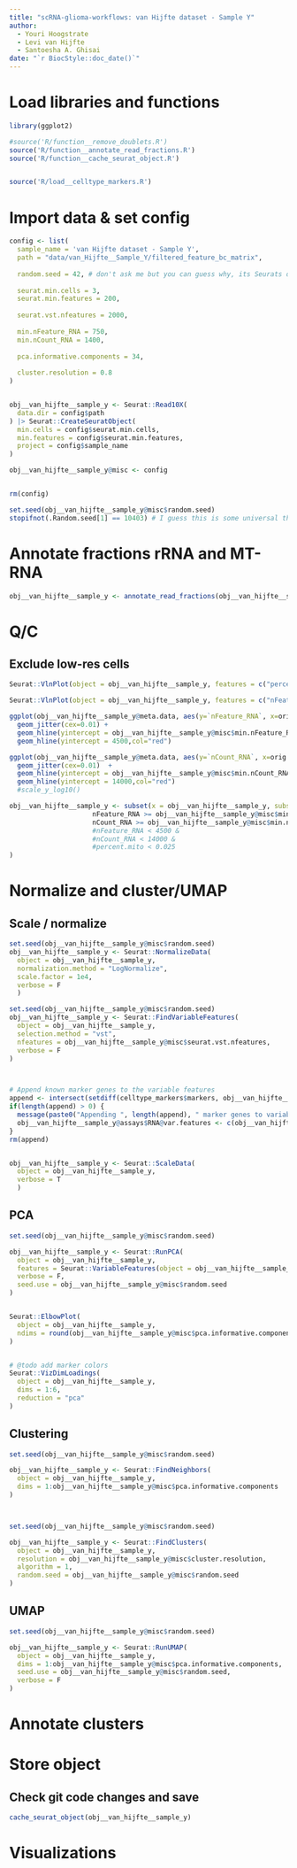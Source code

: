 ```yaml
---
title: "scRNA-glioma-workflows: van Hijfte dataset - Sample Y"
author: 
  - Youri Hoogstrate
  - Levi van Hijfte
  - Santoesha A. Ghisai
date: "`r BiocStyle::doc_date()`"
---
```


# Load libraries and functions

```r
library(ggplot2)

#source('R/function__remove_doublets.R')
source('R/function__annotate_read_fractions.R')
source('R/function__cache_seurat_object.R')


source('R/load__celltype_markers.R')
```


# Import data & set config

```r

config <- list(
  sample_name = 'van Hijfte dataset - Sample Y',
  path = "data/van_Hijfte__Sample_Y/filtered_feature_bc_matrix",
  
  random.seed = 42, # don't ask me but you can guess why, its Seurats default
  
  seurat.min.cells = 3,
  seurat.min.features = 200,
  
  seurat.vst.nfeatures = 2000,
  
  min.nFeature_RNA = 750,
  min.nCount_RNA = 1400,
  
  pca.informative.components = 34,
  
  cluster.resolution = 0.8
)


obj__van_hijfte__sample_y <- Seurat::Read10X(
  data.dir = config$path
) |> Seurat::CreateSeuratObject(
  min.cells = config$seurat.min.cells,
  min.features = config$seurat.min.features,
  project = config$sample_name
)

obj__van_hijfte__sample_y@misc <- config


rm(config)

set.seed(obj__van_hijfte__sample_y@misc$random.seed)
stopifnot(.Random.seed[1] == 10403) # I guess this is some universal thing?
```

# Annotate fractions rRNA and MT-RNA

```r
obj__van_hijfte__sample_y <- annotate_read_fractions(obj__van_hijfte__sample_y) # percentage MT, Ribo RNA and MALAT1
```

# Q/C
## Exclude low-res cells

```r
Seurat::VlnPlot(object = obj__van_hijfte__sample_y, features = c("percentage_ribosomal_reads", "percentage_MALAT1_reads"), ncol = 3, pt.size = 0.01, group.by = "orig.ident")

Seurat::VlnPlot(object = obj__van_hijfte__sample_y, features = c("nFeature_RNA", "nCount_RNA","percentage_mitochondrial_reads"), ncol = 2, pt.size = 0.01, group.by = "orig.ident")
```


```r
ggplot(obj__van_hijfte__sample_y@meta.data, aes(y=`nFeature_RNA`, x=orig.ident)) +
  geom_jitter(cex=0.01) +
  geom_hline(yintercept = obj__van_hijfte__sample_y@misc$min.nFeature_RNA, col="red") +
  geom_hline(yintercept = 4500,col="red")

ggplot(obj__van_hijfte__sample_y@meta.data, aes(y=`nCount_RNA`, x=orig.ident)) +
  geom_jitter(cex=0.01)  +
  geom_hline(yintercept = obj__van_hijfte__sample_y@misc$min.nCount_RNA, col="red") +
  geom_hline(yintercept = 14000,col="red")
  #scale_y_log10()

obj__van_hijfte__sample_y <- subset(x = obj__van_hijfte__sample_y, subset = 
                     nFeature_RNA >= obj__van_hijfte__sample_y@misc$min.nFeature_RNA &
                     nCount_RNA >= obj__van_hijfte__sample_y@misc$min.nCount_RNA
                     #nFeature_RNA < 4500 & 
                     #nCount_RNA < 14000 &
                     #percent.mito < 0.025
)
```


# Normalize and cluster/UMAP
## Scale / normalize

```r
set.seed(obj__van_hijfte__sample_y@misc$random.seed)
obj__van_hijfte__sample_y <- Seurat::NormalizeData(
  object = obj__van_hijfte__sample_y, 
  normalization.method = "LogNormalize", 
  scale.factor = 1e4,
  verbose = F
  )

set.seed(obj__van_hijfte__sample_y@misc$random.seed)
obj__van_hijfte__sample_y <- Seurat::FindVariableFeatures(
  object = obj__van_hijfte__sample_y,
  selection.method = "vst",
  nfeatures = obj__van_hijfte__sample_y@misc$seurat.vst.nfeatures,
  verbose = F
)



# Append known marker genes to the variable features
append <- intersect(setdiff(celltype_markers$markers, obj__van_hijfte__sample_y@assays$RNA@var.features), rownames(obj__van_hijfte__sample_y))
if(length(append) > 0) {
  message(paste0("Appending ", length(append), " marker genes to variable features"))
  obj__van_hijfte__sample_y@assays$RNA@var.features <- c(obj__van_hijfte__sample_y@assays$RNA@var.features, append)
}
rm(append)


obj__van_hijfte__sample_y <- Seurat::ScaleData(
  object = obj__van_hijfte__sample_y,
  verbose = T
  )
```

## PCA

```r

set.seed(obj__van_hijfte__sample_y@misc$random.seed)

obj__van_hijfte__sample_y <- Seurat::RunPCA(
  object = obj__van_hijfte__sample_y,
  features = Seurat::VariableFeatures(object = obj__van_hijfte__sample_y),
  verbose = F,
  seed.use = obj__van_hijfte__sample_y@misc$random.seed
)


Seurat::ElbowPlot(
  object = obj__van_hijfte__sample_y,
  ndims = round(obj__van_hijfte__sample_y@misc$pca.informative.components * 4/3) + 1
)


# @todo add marker colors
Seurat::VizDimLoadings(
  object = obj__van_hijfte__sample_y,
  dims = 1:6,
  reduction = "pca"
)


```


## Clustering

```r

set.seed(obj__van_hijfte__sample_y@misc$random.seed)

obj__van_hijfte__sample_y <- Seurat::FindNeighbors(
  object = obj__van_hijfte__sample_y,
  dims = 1:obj__van_hijfte__sample_y@misc$pca.informative.components
)



set.seed(obj__van_hijfte__sample_y@misc$random.seed)

obj__van_hijfte__sample_y <- Seurat::FindClusters(
  object = obj__van_hijfte__sample_y,
  resolution = obj__van_hijfte__sample_y@misc$cluster.resolution,
  algorithm = 1,
  random.seed = obj__van_hijfte__sample_y@misc$random.seed
)

```


## UMAP


```r

set.seed(obj__van_hijfte__sample_y@misc$random.seed)

obj__van_hijfte__sample_y <- Seurat::RunUMAP(
  object = obj__van_hijfte__sample_y,
  dims = 1:obj__van_hijfte__sample_y@misc$pca.informative.components,
  seed.use = obj__van_hijfte__sample_y@misc$random.seed,
  verbose = F
)

```


# Annotate clusters

# Store object

## Check git code changes and save

```r
cache_seurat_object(obj__van_hijfte__sample_y)
```




# Visualizations




